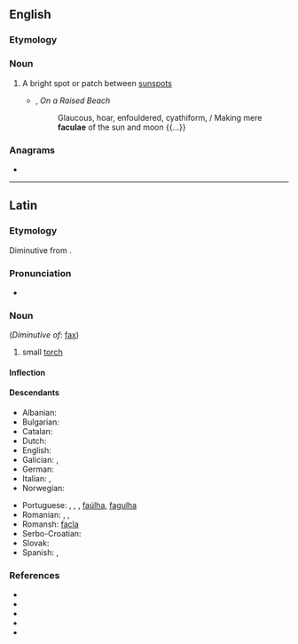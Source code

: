 ==English==

===Etymology===
{{bor|en|la|facula||little torch}}

===Noun===
{{wikipedia}}
{{en-noun|faculae}}

# {{lb|en|astronomy}} A bright spot or patch between [[sunspot]]s
#* {{w|Hugh MacDiarmid}}, ''On a Raised Beach''
#*: Glaucous, hoar, enfouldered, cyathiform, / Making mere '''faculae''' of the sun and moon {{...}}

===Anagrams===
* {{anagrams|en|faucal}}

----

==Latin==

===Etymology===
Diminutive from {{suffix|lang=la|fax|ula|t1=torch}}.

===Pronunciation===
* {{la-IPA|facula}}

===Noun===
{{la-noun|facula|faculae|f|first}} (''Diminutive of'': [[fax#Latin|fax]])

# small [[torch]]

====Inflection====
{{la-decl-1st|facul}}

====Descendants====
{{top2}}
* Albanian: {{l|sq|flakë}} {{q|possibly}}
* Bulgarian: {{l|bg|факлия}} {{q|borrowing}}
* Catalan: {{l|ca|falla}}
* Dutch: {{l|nl|fakkel}} {{q|borrowing}}
* English: {{l|en|facula}} {{q|borrowing}}
* Galician: {{l|gl|facha}}, {{l|gl|facho}}
* German: {{l|de|Fackel}} {{q|borrowing, through Old High German}}
* Italian: {{m|it|facola}} {{q|borrowing}}, {{l|it|fiaccola}}
* Norwegian: {{l|no|fakkel}} {{q|borrowing, through German}}
{{mid2}}
* Portuguese: {{l|pt|fácula}} {{q|borrowing}}, {{l|pt|facha}}, {{l|pt|facho}}, [[faúlha]], [[fagulha]]
* Romanian: {{l|ro|fachie}}, {{l|ro|flacără}}, {{l|ro|făclie}} {{q|through a South Slavic intermediate}}
* Romansh: [[facla]]
* Serbo-Croatian: {{l|sh|faklja}} {{q|borrowing}}
* Slovak: {{l|sk|fakľa}} {{q|borrowing}}
* Spanish: {{l|es|fácula}} {{q|borrowing}}, {{l|es|hacha}}
{{bottom}}

===References===
* {{R:L&S}}
* {{R:Elementary Lewis}}
* {{R:du Cange}}
* {{R:Gaffiot}}
* {{R:NLW}}